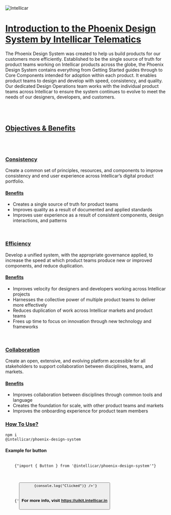 
<Meta title="Design System/Introduction" />

<style>{`
  a{
    color: #E62F4D !important;
  }

  .sbdocs-content .logo{
    display: flex;
    align-items: center;
    justify-content: center;
    margin-bottom: 3rem;
  }

  .sbdocs-content .logo img{
    width: 15rem;
  }

  .sbdocs-content .sbdocs-p, .sbdocs-li{
    font-size: 1rem;
    letter-spacing: 1px;
    word-spacing: 2px;
  }
`}</style>

<div class="sbdocs sbdocs-content">
  <div class="logo">
    <img src="/intellicar.png" alt="Intellicar" />
  </div>
	<h1 id="introduction-to-the-intellicar-design-system" class="sbdocs sbdocs-h1">
    <a aria-hidden="true" href="#introduction-to-the-intellicar-design-system" tabindex="-1" target="_self" class="css-yi0p10">
      Introduction to the Phoenix Design System by Intellicar Telematics
    </a>
  </h1>
	<p class="sbdocs sbdocs-p">
    The Phoenix Design System was created to help us build products for our customers more efficiently. Established to be the single source of truth for product teams working on Intellicar products across the globe, the Phoenix Design System contains everything from Getting Started guides through to Core Components intended for adoption within each product. It enables product teams to design and develop with speed, consistency, and quality. Our dedicated Design Operations team works with the individual product teams across Intellicar to ensure the system continues to evolve to meet the needs of our designers, developers, and customers.
  </p>
  <br /><br />
	<h2 id="objectives--benefits" class="sbdocs sbdocs-h2">
    <a aria-hidden="true" href="#objectives--benefits" tabindex="-1" target="_self" class="css-yi0p10">
      Objectives &amp; Benefits
    </a>
  </h2>
  <br /><br />
	<h3 id="consistency" class="sbdocs sbdocs-h3">
    <a aria-hidden="true" href="#consistency" tabindex="-1" target="_self" class="css-yi0p10">
      Consistency
    </a>
  </h3>
	<p class="sbdocs sbdocs-p">
    Create a common set of principles, resources, and components to improve consistency and end user experience across Intellicar’s digital product portfolio.
  </p>
	<h4 id="benefits" class="sbdocs sbdocs-h4">
    <a aria-hidden="true" href="#benefits" tabindex="-1" target="_self" class="css-yi0p10">
      Benefits
    </a>
  </h4>
	<ul class="sbdocs sbdocs-ul">
		<li class="sbdocs sbdocs-li">Creates a single source of truth for product teams</li>
		<li class="sbdocs sbdocs-li">Improves quality as a result of documented and applied standards</li>
		<li class="sbdocs sbdocs-li">Improves user experience as a result of consistent components, design interactions, and patterns</li>
	</ul>
  <br />
	<h3 id="efficiency" class="sbdocs sbdocs-h3">
    <a aria-hidden="true" href="#efficiency" tabindex="-1" target="_self" class="css-yi0p10">
      Efficiency
    </a>
  </h3>
	<p class="sbdocs sbdocs-p css-h1r25o">Develop a unified system, with the appropriate governance applied, to increase the speed at which product teams produce new or improved components, and reduce duplication.</p>
	<h4 id="benefits-1" class="sbdocs sbdocs-h4">
    <a aria-hidden="true" href="#benefits-1" tabindex="-1" target="_self" class="css-yi0p10">
      Benefits
    </a>
  </h4>
	<ul class="sbdocs sbdocs-ul css-6w1349">
		<li class="sbdocs sbdocs-li">Improves velocity for designers and developers working across Intellicar projects</li>
		<li class="sbdocs sbdocs-li">Harnesses the collective power of multiple product teams to deliver more effectively</li>
		<li class="sbdocs sbdocs-li">Reduces duplication of work across Intellicar markets and product teams</li>
		<li class="sbdocs sbdocs-li">Frees up time to focus on innovation through new technology and frameworks</li>
	</ul>
  <br />
	<h3 id="collaboration" class="sbdocs sbdocs-h3">
    <a aria-hidden="true" href="#collaboration" tabindex="-1" target="_self" class="css-yi0p10">
      Collaboration
    </a>
  </h3>
	<p class="sbdocs sbdocs-p css-h1r25o">Create an open, extensive, and evolving platform accessible for all stakeholders to support collaboration between disciplines, teams, and markets.</p>
	<h4 id="benefits-2" class="sbdocs sbdocs-h4 css-hsks4z">
    <a aria-hidden="true" href="#benefits-2" tabindex="-1" target="_self" class="css-yi0p10">
      Benefits
    </a>
  </h4>
	<ul class="sbdocs sbdocs-ul css-6w1349">
		<li class="sbdocs sbdocs-li">Improves collaboration between disciplines through common tools and language</li>
		<li class="sbdocs sbdocs-li">Creates the foundation for scale, with other product teams and markets</li>
		<li class="sbdocs sbdocs-li">Improves the onboarding experience for product team members</li>
	</ul>

  <h3 id="collaboration" class="sbdocs sbdocs-h3">
    <a aria-hidden="true" href="#collaboration" tabindex="-1" target="_self" class="css-yi0p10">
      How To Use?
    </a>
  </h3>

  <code class="sbdocs sbdocs-p css-h1r25o">npm i @intellicar/phoenix-design-system</code>
  <h4 id="benefits-2" class="sbdocs sbdocs-h4 css-hsks4z"><a>Example for button</a></h4>

  <code>
    {"import { Button } from '@intellicar/phoenix-design-system'"}
  </code>
  <br />
  <br />
  <code>
    {'<Button label="Click Me!" onClick: () => {console.log("Clicked")} />'}
  </code>

  <h4>For more info, visit <a href="https://uikit.intellicar.in" target="_blank">https://uikit.intellicar.in</a></h4>



</div>